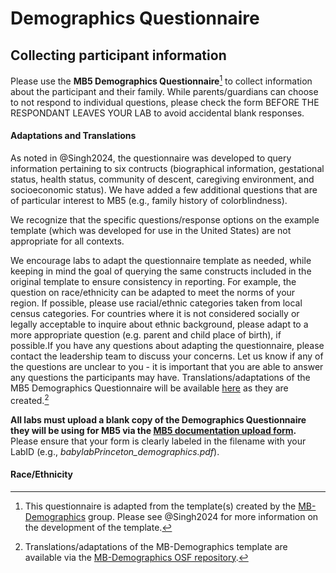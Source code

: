 # Demographics Questionnaire {#demographics}

## Collecting participant information

Please use the **MB5 Demographics Questionnaire**[^demographics-1] to collect information about the participant and their family. While parents/guardians can choose to not respond to individual questions, please check the form BEFORE THE RESPONDANT LEAVES YOUR LAB to avoid accidental blank responses.

[^demographics-1]: This questionnaire is adapted from the template(s) created by the [MB-Demographics](https://manybabies.org/MB-Demographics/) group. Please see @Singh2024 for more information on the development of the template.

#### Adaptations and Translations 
As noted in @Singh2024, the questionnaire was developed to query information pertaining to six contructs (biographical information, gestational status, health status, community of descent, caregiving environment, and socioeconomic status). We have added a few additional questions that are of particular interest to MB5 (e.g., family history of colorblindness).

We recognize that the specific questions/response options on the example template (which was developed for use in the United States) are not appropriate for all contexts.

We encourage labs to adapt the questionnaire template as needed, while keeping in mind the goal of querying the same constructs included in the original template to ensure consistency in reporting. For example, the question on race/ethnicity can be adapted to meet the norms of your region. If possible, please use racial/ethnic categories taken from local census categories. For countries where it is not considered socially or legally acceptable to inquire about ethnic background, please adapt to a more appropriate question (e.g. parent and child place of birth), if possible.If you have any questions about adapting the questionnaire, please contact the leadership team to discuss your concerns. Let us know if any of the questions are unclear to you - it is important that you are able to answer any questions the participants may have. Translations/adaptations of the MB5 Demographics Questionnaire will be available [here](https://drive.google.com/drive/folders/1-3QWj7jg10KTWBsHqRPaRiqRwyHZfDD1?usp=sharing) as they are created.[^demographics-2]

[^demographics-2]: Translations/adaptations of the MB-Demographics template are available via the [MB-Demographics OSF repository](https://osf.io/nqc92/files/osfstorage).

**All labs must upload a blank copy of the Demographics Questionnaire they will be using for MB5 via the [MB5 documentation upload form](https://docs.google.com/forms/d/e/1FAIpQLScunCYwrJApObng6xVV_lN4CUrcLrsrAKmiBmia67vPc9jNTA/viewform?usp=sf_link).** Please ensure that your form is clearly labeled in the filename with your LabID (e.g., *babylabPrinceton_demographics.pdf*).

#### Race/Ethnicity
